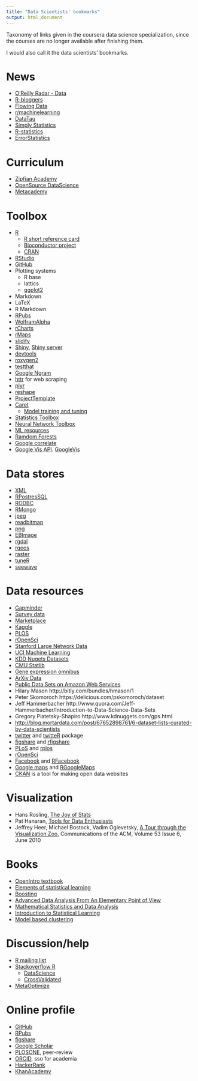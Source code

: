 ```yaml
---
title: "Data Scientists' bookmarks"
output: html_document
---
```


Taxonomy of links given in the coursera data science specialization, since the courses are no longer available after finishing them.

I would also call it the data scientists' bookmarks.

# News

* [O'Reilly Radar - Data](http://radar.oreilly.com/data)
* [R-bloggers](http://www.r-bloggers.com)
* [Flowing Data](http://flowingdata.com)
* [r/machinelearning](http://www.reddit.com/r/machinelearning)
* [DataTau](http://www.datatau.com)
* [Simply Statistics](http://simplystatistics.org)
* [R-statistics](http://www.r-statistics.com)
* [ErrorStatistics](http://errorstatistics.com)

# Curriculum

* [Zipfian Academy](http://www.zipfianacademy.com/blog/post/46864003608/a-practical-intro-to-data-science)
* [OpenSource DataScience](http://datasciencemasters.org)
* [Metacademy](http://metacademy.org)

# Toolbox

* [R](http://www.r-project.org/)
  * [R short reference card](http://cran.r-project.org/doc/contrib/Short-refcard.pdf)
  * [Bioconductor project](http://master.bioconductor.org/install/)
  * [CRAN](http://cran.r-project.org)
* [RStudio](http://www.rstudio.com/)
* [GitHub](http://github.com)
* Plotting systems
  * R base
  * lattics
  * [ggplot2](http://docs.ggplot2.org/current/)
* Markdown
* LaTeX
* R Markdown
* [RPubs](https://rpubs.com)
* [WolframAlpha](http://www.wolframalpha.com)
* [rCharts](http://rcharts.io)
* [rMaps](http://rmaps.github.io)
* [slidify](http://ramnathv.github.io/slidify/)
* [Shiny](http://shiny.rstudio.com), [Shiny server](http://www.rstudio.com/shiny/server/)
* [devtools](https://github.com/hadley/devtools)
* [roxygen2](https://github.com/klutometis/roxygen)
* [testthat](https://github.com/hadley/testthat)
* [Google Ngram](https://books.google.com/ngrams)
* [httr](http://cran.r-project.org/web/packages/httr/httr.pdf) for web scraping
* [plyr](http://plyr.had.co.nz/09-user/)
* [reshape](http://www.slideshare.net/jeffreybreen/reshaping-data-in-r)
* [ProjectTemplate](http://projecttemplate.net)
* [Caret](http://caret.r-forge.r-project.org/)
  * [Model training and tuning](http://caret.r-forge.r-project.org/training.html)
* [Statistics Toolbox](http://www.mathworks.nl/help/stats/index.html)
* [Neural Network Toolbox](http://www.mathworks.nl/products/neural-network/)
* [ML resources](http://www.sciencemag.org/site/feature/data/compsci/machine_learning.xhtml)
* [Ramdom Forests](http://www.stat.berkeley.edu/%7Ebreiman/RandomForests/cc_home.htm)
* [Google correlate](http://www.google.com/trends/correlate)
* [Google Vis API](https://developers.google.com/chart/interactive/docs/gallery). [GoogleVis](http://cran.r-project.org/web/packages/googleVis/googleVis.pdf)


# Data stores

* [XML](http://www.stat.berkeley.edu/~statcur/Workshop2/Presentations/XML.pdf)
* [RPostresSQL](https://code.google.com/p/rpostgresql/)
* [RODBC](http://cran.r-project.org/web/packages/RODBC/vignettes/RODBC.pdf)
* [RMongo](http://www.r-bloggers.com/r-and-mongodb/)
* [jpeg](http://cran.r-project.org/web/packages/jpeg/index.html)
* [readbitmap](http://cran.r-project.org/web/packages/readbitmap/index.html)
* [png](http://cran.r-project.org/web/packages/png/index.html)
* [EBImage](http://www.bioconductor.org/packages/2.13/bioc/html/EBImage.html)
* [rgdal](http://cran.r-project.org/web/packages/rgdal/index.html)
* [rgeos](http://cran.r-project.org/web/packages/rgeos/index.html)
* [raster](http://cran.r-project.org/web/packages/raster/index.html)
* [tuneR](http://cran.r-project.org/web/packages/tuneR/)
* [seewave](http://rug.mnhn.fr/seewave/)

# Data resources

* [Gapminder](http://www.gapminder.org/)
* [Survey data](http://www.asdfree.com/)
* [Marketplace](http://www.infochimps.com/marketplace)
* [Kaggle](http://www.kaggle.com/)
* [PLOS](http://api.plos.org/)
* [rOpenSci](http://ropensci.org/packages/index.html)
* [Stanford Large Network Data](http://snap.stanford.edu/data/)
* [UCI Machine Learning](http://archive.ics.uci.edu/ml/)
* [KDD Nugets Datasets](http://www.kdnuggets.com/datasets/index.html)
* [CMU Statlib](http://lib.stat.cmu.edu/datasets/)
* [Gene expression omnibus](http://www.ncbi.nlm.nih.gov/geo/)
* [ArXiv Data](http://arxiv.org/help/bulk_data)
* [Public Data Sets on Amazon Web Services](http://aws.amazon.com/publicdatasets/)
* Hilary Mason http://bitly.com/bundles/hmason/1
* Peter Skomoroch https://delicious.com/pskomoroch/dataset
* Jeff Hammerbacher http://www.quora.com/Jeff-Hammerbacher/Introduction-to-Data-Science-Data-Sets
* Gregory Piatetsky-Shapiro http://www.kdnuggets.com/gps.html
* [http://blog.mortardata.com/post/67652898761/6-dataset-lists-curated-by-data-scientists](http://blog.mortardata.com/post/67652898761/6-dataset-lists-curated-by-data-scientists)
* [twitter](https://dev.twitter.com/) and [twitteR](http://cran.r-project.org/web/packages/twitteR/index.html) package
* [figshare](http://api.figshare.com/docs/intro.html) and [rfigshare](http://cran.r-project.org/web/packages/rfigshare/index.html)
* [PLoS](http://api.plos.org/) and [rplos](http://cran.r-project.org/web/packages/rplos/rplos.pdf)
* [rOpenSci](http://ropensci.org/packages/index.html)
* [Facebook](https://developers.facebook.com/) and [RFacebook](http://cran.r-project.org/web/packages/Rfacebook/)
* [Google maps](https://developers.google.com/maps/) and [RGoogleMaps](http://cran.r-project.org/web/packages/RgoogleMaps/index.html)
* [CKAN](http://docs.ckan.org/en/latest/user-guide.html) is a tool for making open data websites

# Visualization

* Hans Rosling, [The Joy of Stats](http://www.gapminder.org/videos/the-joy-of-stats/)
* Pat Hanaran, [Tools for Data Enthusiasts](http://vimeo.com/50723101)
* Jeffrey Heer, Michael Bostock, Vadim Ogievetsky, [A Tour through the Visualization Zoo](http://queue.acm.org/detail.cfm?id=1805128), Communications of the ACM, Volume 53 Issue 6, June 2010

# Books

* [OpenIntro textbook](http://www.openintro.org/stat/textbook.php)
* [Elements of statistical learning](http://statweb.stanford.edu/~tibs/ElemStatLearn/)
* [Boosting](http://webee.technion.ac.il/people/rmeir/BoostingTutorial.pdf)
* [Advanced Data Analysis From An Elementary Point of View](http://www.stat.cmu.edu/~cshalizi/ADAfaEPoV/ADAfaEPoV.pdf)
* [Mathematical Statistics and Data Analysis](http://ihmsi.org/upload/John%20A.%20Rice%20-%20Mathematical%20Statistics%20and%20Data%20Analysis%20-%202nd%20Edition.pdf)
* [Introduction to Statistical Learning](http://www-bcf.usc.edu/%7Egareth/ISL/)
* [Model based clustering](http://www.stat.washington.edu/raftery/Research/PDF/fraley2002.pdf)

# Discussion/help

* [R mailing list](http://www.r-project.org/mail.html)
* [Stackoverflow R](http://stackoverflow.com/questions/tagged/r)
  * [DataScience](http://datascience.stackexchange.com)
  * [CrossValidated](http://stats.stackexchange.com)
* [MetaOptimize](http://metaoptimize.com/qa/)

# Online profile

* [GitHub](http://github.com)
* [RPubs](https://rpubs.com)
* [figshare](http://figshare.com/account/my_data)
* [Google Scholar](http://scholar.google.com)
* [PLOSONE](http://www.plosone.org/), peer-review
* [ORCID](http://orcid.org/), sso for academia
* [HackerRank](https://www.hackerrank.com)
* [KhanAcademy](https://www.khanacademy.org)